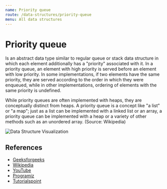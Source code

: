 ```yaml
---
name: Priority queue
route: /data-structures/priority-queue
menu: All data structures
---
```


# Priority queue

Is an abstract data type similar to regular queue or stack data structure in
which each element additionally has a "priority" associated with it. In a
priority queue, an element with high priority is served before an element with
low priority. In some implementations, if two elements have the same priority,
they are served according to the order in which they were enqueued, while in
other implementations, ordering of elements with the same priority is undefined.

While priority queues are often implemented with heaps, they are conceptually
distinct from heaps. A priority queue is a concept like "a list" or "a map";
just as a list can be implemented with a linked list or an array, a priority
queue can be implemented with a heap or a variety of other methods such as an
unordered array. (Source: Wikipedia)

![Data Structure Visualization](https://upload.wikimedia.org/wikipedia/commons/thumb/5/52/Data_Queue.svg/600px-Data_Queue.svg.png)

## References

- [Geeksforgeeks](https://en.wikipedia.org/wiki/Priority_queue)
- [Wikipedia](https://en.wikipedia.org/wiki/Priority_queue)
- [YouTube](https://www.youtube.com/watch?v=wptevk0bshY)
- [Programiz](https://www.programiz.com/dsa/priority-queue)
- [Tutorialspoint](https://www.tutorialspoint.com/data_structures_algorithms/priority_queue.htm)
